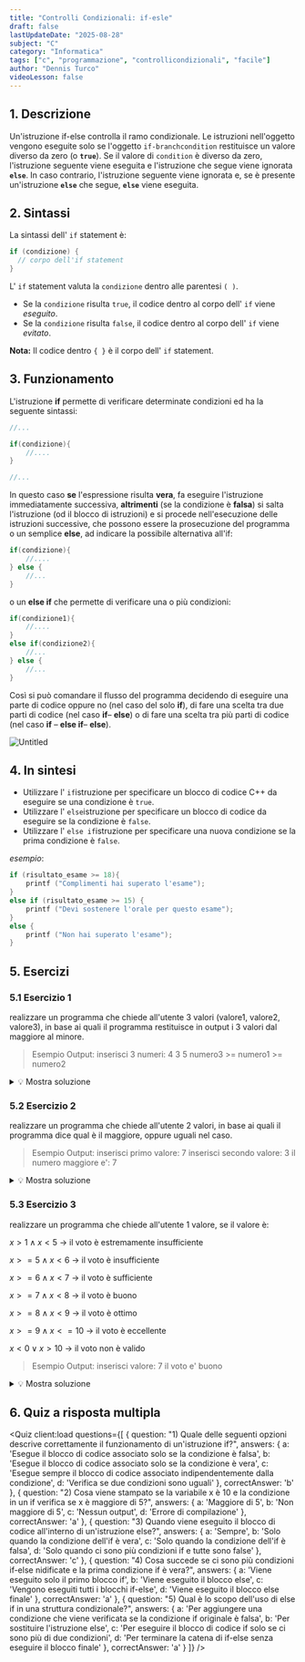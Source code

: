 ```yaml
---
title: "Controlli Condizionali: if-esle"
draft: false
lastUpdateDate: "2025-08-28"
subject: "C"
category: "Informatica"
tags: ["c", "programmazione", "controllicondizionali", "facile"]
author: "Dennis Turco"
videoLesson: false
---
```


## 1. Descrizione

Un'istruzione if-else controlla il ramo condizionale. Le istruzioni nell'oggetto vengono eseguite solo se l'oggetto `if-branchcondition` restituisce un valore diverso da zero (o **`true`**). Se il valore di `condition` è diverso da zero, l'istruzione seguente viene eseguita e l'istruzione che segue viene ignorata **`else`**. In caso contrario, l'istruzione seguente viene ignorata e, se è presente un'istruzione **`else`** che segue, **`else`** viene eseguita.

## 2. Sintassi

La sintassi dell' `if` statement è:

```c
if (condizione) {
  // corpo dell'if statement
}
```

L' `if` statement valuta la `condizione` dentro alle parentesi `( )`.

- Se la `condizione` risulta `true`, il codice dentro al corpo dell' `if` viene *eseguito*.
- Se la `condizione` risulta `false`, il codice dentro al corpo dell' `if` viene *evitato*.

**Nota:** Il codice dentro `{ }` è il corpo dell' `if` statement.

## 3. Funzionamento

L'istruzione **if** permette di verificare determinate condizioni ed ha la seguente sintassi:

```c
//...

if(condizione){
    //....
}

//...
```

In questo caso **se** l'espressione risulta **vera**, fa eseguire l'istruzione immediatamente successiva, **altrimenti** (se la condizione è **falsa**) si salta l'istruzione (od il blocco di istruzioni) e si procede nell'esecuzione delle istruzioni successive, che possono essere la prosecuzione del programma o un semplice **else**, ad indicare la possibile alternativa all'if:

```c
if(condizione){
    //....
} else {
    //...
}
```

o un **else if** che permette di verificare una o più condizioni:

```c
if(condizione1){
    //....
}
else if(condizione2){
    //...
} else {
    //...
}
```

Così si può comandare il flusso del programma decidendo di eseguire una parte di codice oppure no (nel caso del solo **if**), di fare una scelta tra due parti di codice (nel caso **if**– **else**) o di fare una scelta tra più parti di codice (nel caso **if** – **else if**– **else**).

![Untitled](../../../assets/for_pages/controllicondizionali.png)

## 4. In sintesi

- Utilizzare l' `if`istruzione per specificare un blocco di codice C++ da eseguire se una condizione è `true`.
- Utilizzare l' `else`istruzione per specificare un blocco di codice da eseguire se la condizione è `false`.
- Utilizzare l' `else if`istruzione per specificare una nuova condizione se la prima condizione è `false`.

*esempio*:

```c
if (risultato_esame >= 18){
    printf ("Complimenti hai superato l'esame");
}
else if (risultato_esame >= 15) {
    printf ("Devi sostenere l'orale per questo esame");
}
else {
    printf ("Non hai superato l'esame");
}
```

## 5. Esercizi

### 5.1 Esercizio 1

realizzare un programma che chiede all'utente 3 valori (valore1, valore2, valore3), in base ai quali il programma restituisce in output i 3 valori dal maggiore al minore.

> Esempio Output:
inserisci 3 numeri:
4
3
5
numero3 >= numero1 >= numero2
<details>
<summary>💡 Mostra soluzione</summary>

```cpp
#include <iostream>
using namespace std;

int main() {
    int numero1;
    int numero2;
    int numero3;

    printf("inserisci 3 numeri: ");
    scanf("%d", numero1);
    scanf("%d", numero2);
    scanf("%d", numero3);

if (numero1 >= numero2 && numero1 >= numero3) {
        if (numero2 >= numero3) {
            printf("numero1 >= numero2 >= numero3 \n");
        }
        else {
            printf("numero1 >= numero3 >= numero2 \n");
        }
    }
    else if (numero2 >= numero1 && numero2 >= numero3) {
        if (numero1 >= numero3) {
            printf("numero2 >= numero1 >= numero3 \n");
        }
        else {
            printf("numero2 >= numero3 >= numero1 \n");
        }
    }
    else {
        if (numero2 >= numero1) {
            printf("numero3 >= numero2 >= numero1 \n");
        }
        else {
            printf("numero3 >= numero1 >= numero2 \n");
        }
    }

        return 0;
}
```

</details>

### 5.2 Esercizio 2

realizzare un programma che chiede all'utente 2 valori, in base ai quali il programma dice qual è il maggiore, oppure uguali nel caso.

> Esempio Output:
inserisci primo valore:  7
inserisci secondo valore: 3
il numero maggiore e':  7
<details>
<summary>💡 Mostra soluzione</summary>

```c
#include <stdio.h>

int main(){
    int x;
    int y;

    printf("inserisci primo valore: ");
    scanf("%d" , &x);

    printf("inserisci secondo valore: ");
    scanf("%d" , &y);

    if(x>y){
        printf("il numero maggiore e': %d", x);
    }
    else if(x<y){
        printf("il numero maggiore e': %d", y);
    }
    else{
        printf("i numeroi sono uguali");
    }
    return 0;
}
```

</details>

### 5.3 Esercizio 3

realizzare un programma che chiede all'utente 1 valore, se il valore è:

$x > 1 ∧ x < 5$  → il voto è estremamente insufficiente

$x >= 5 ∧ x < 6$  → il voto è insufficiente

$x >= 6 ∧ x < 7$  → il voto è sufficiente

$x >= 7 ∧ x < 8$  → il voto è buono

$x >= 8 ∧ x < 9$  → il voto è ottimo

$x >= 9 ∧ x <= 10$  → il voto è eccellente

$x < 0 ∨ x > 10$  → il voto non è valido

> Esempio Output:
inserisci valore:  7
il voto e' buono
<details>
<summary>💡 Mostra soluzione</summary>

```cpp
#include <stdio.h>

int main(){

    float val1;

    printf("inserisci valore: ");
    scanf("%f" , &val1);

    if(val1>1 && val1<5){
        printf("il voto e' estremamente insufficiente");
    }
    else if(val1>=5 && val1<6){
        printf("il voto e' insufficiente");
    }
    else if(val1>=6 && val1<7){
        printf("il voto e' sufficiente");
    }
    else if(val1>=7 && val1<8){
        printf("il voto e' buono");
    }
    else if(val1>=8 && val1<9){
        printf("il voto e' ottimo");
    }
    else if(val1>=9 && val1<=10){
        printf("il voto e' eccellente");
    }
    else if(val1<0 || val1>10){
        printf("il voto non e' valido");
    }
    else {
        printf("errore...");
    }

    return 0;

}
```

</details>

## 6. Quiz a risposta multipla


<Quiz client:load questions={[
  {
        question: "1) Quale delle seguenti opzioni descrive correttamente il funzionamento di un'istruzione if?",
        answers: {
        a: 'Esegue il blocco di codice associato solo se la condizione è falsa',
        b: 'Esegue il blocco di codice associato solo se la condizione è vera',
        c: 'Esegue sempre il blocco di codice associato indipendentemente dalla condizione',
        d: 'Verifica se due condizioni sono uguali'
        },
        correctAnswer: 'b'
    },
    {
        question: "2) Cosa viene stampato se la variabile x è 10 e la condizione in un if verifica se x è maggiore di 5?",
        answers: {
        a: 'Maggiore di 5',
        b: 'Non maggiore di 5',
        c: 'Nessun output',
        d: 'Errore di compilazione'
        },
        correctAnswer: 'a'
    },
    {
        question: "3) Quando viene eseguito il blocco di codice all'interno di un'istruzione else?",
        answers: {
        a: 'Sempre',
        b: 'Solo quando la condizione dell\'if è vera',
        c: 'Solo quando la condizione dell\'if è falsa',
        d: 'Solo quando ci sono più condizioni if e tutte sono false'
        },
        correctAnswer: 'c'
    },
    {
        question: "4)  Cosa succede se ci sono più condizioni if-else nidificate e la prima condizione if è vera?",
        answers: {
        a: 'Viene eseguito solo il primo blocco if',
        b: 'Viene eseguito il blocco else',
        c: 'Vengono eseguiti tutti i blocchi if-else',
        d: 'Viene eseguito il blocco else finale'
        },
        correctAnswer: 'a'
    },
    {
        question: "5) Qual è lo scopo dell'uso di else if in una struttura condizionale?",
        answers: {
        a: 'Per aggiungere una condizione che viene verificata se la condizione if originale è falsa',
        b: 'Per sostituire l\'istruzione else',
        c: 'Per eseguire il blocco di codice if solo se ci sono più di due condizioni',
        d: 'Per terminare la catena di if-else senza eseguire il blocco finale'
        },
        correctAnswer: 'a'
    }
]} />
